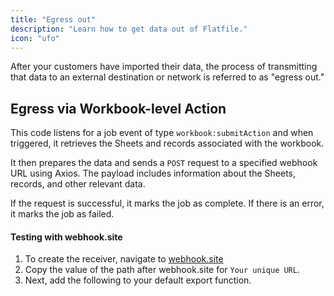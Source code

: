```yaml
---
title: "Egress out"
description: "Learn how to get data out of Flatfile."
icon: "ufo"
---
```



After your customers have imported their data, the process of transmitting that data to an external destination or network is referred to as "egress out."

## Egress via Workbook-level Action

This code listens for a job event of type `workbook:submitAction` and when triggered, it retrieves the Sheets and records associated with the workbook. 

It then prepares the data and sends a `POST` request to a specified webhook URL using Axios. The payload includes information about the Sheets, records, and other relevant data. 

If the request is successful, it marks the job as complete. If there is an error, it marks the job as failed. 

#### Testing with webhook.site

1. To create the receiver, navigate to [webhook.site](https://webhook.site)
2. Copy the value of the path after webhook.site for `Your unique URL`.
3. Next, add the following to your default export function.

<Snippet file="shared/workbook_submit.mdx" />